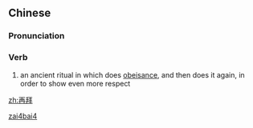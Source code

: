 ==Chinese==
{{zh-forms}}

===Pronunciation===
{{zh-pron
|m=zàibài
|cat=v
}}

===Verb===
{{zh-verb}}

# {{lb|zh|archaic}} an ancient ritual in which does [[obeisance]], and then does it again, in order to show even more respect

[[Category:Mandarin archaic terms|zai4bai4]]

[[zh:再拜]]
